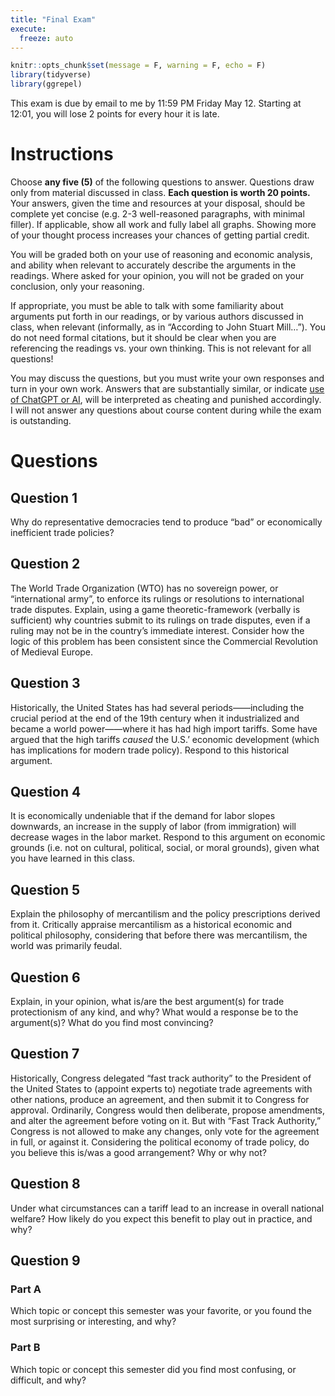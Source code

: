 ```yaml
---
title: "Final Exam"
execute: 
  freeze: auto
---
```


```r
knitr::opts_chunk$set(message = F, warning = F, echo = F)
library(tidyverse)
library(ggrepel)
```

::: {.callout-warning appearance="minimal"}
This exam is due by email to me by 11:59 PM Friday May 12. Starting at 12:01, you will lose 2 points for every hour it is late.
:::


# Instructions

Choose **any five (5)** of the following questions to answer. Questions draw only from material discussed in class. **Each question is worth 20 points.** Your answers, given the time and resources at your disposal, should be complete yet concise (e.g. 2-3 well-reasoned paragraphs, with minimal filler). If applicable, show all work and fully label all graphs. Showing more of your thought process increases your chances of getting partial credit.

You will be graded both on your use of reasoning and economic analysis, and ability when relevant to accurately describe the arguments in the readings. Where asked for your opinion, you will not be graded on your conclusion, only your reasoning.

If appropriate, you must be able to talk with some familiarity about arguments put forth in our readings, or by various authors discussed in class, when relevant (informally, as in “According to John Stuart Mill…”). You do not need formal citations, but it should be clear when you are referencing the readings vs. your own thinking. This is not relevant for all questions!

You may discuss the questions, but you must write your own responses and turn in your own work. Answers that are substantially similar, or indicate [use of ChatGPT or AI](https://trades23.classes.ryansafner.com/syllabus.html#chatgpt), will be interpreted as cheating and punished accordingly. I will not answer any questions about course content during while the exam is outstanding.

# Questions

## Question 1

Why do representative democracies tend to produce “bad” or economically inefficient trade policies?

## Question 2

The World Trade Organization (WTO) has no sovereign power, or “international army”, to enforce its rulings or resolutions to international trade disputes. Explain, using a game theoretic-framework (verbally is sufficient) why countries submit to its rulings on trade disputes, even if a ruling may not be in the country’s immediate interest. Consider how the logic of this problem has been consistent since the Commercial Revolution of Medieval Europe.

## Question 3

Historically, the United States has had several periods——including the crucial period at the end of the 19th century when it industrialized and became a world power——where it has had high import tariffs. Some have argued that the high tariffs *caused* the U.S.’ economic development (which has implications for modern trade policy). Respond to this historical argument.

## Question 4

It is economically undeniable that if the demand for labor slopes downwards, an increase in the supply of labor (from immigration) will decrease wages in the labor market. Respond to this argument on economic grounds (i.e. not on cultural, political, social, or moral grounds), given what you have learned in this class.

## Question 5

Explain the philosophy of mercantilism and the policy prescriptions derived from it. Critically appraise mercantilism as a historical economic and political philosophy, considering that before there was mercantilism, the world was primarily feudal.

## Question 6

Explain, in your opinion, what is/are the best argument(s) for trade protectionism of any kind, and why? What would a response be to the argument(s)? What do you find most convincing?

## Question 7

Historically, Congress delegated “fast track authority” to the President of the United States to (appoint experts to) negotiate trade agreements with other nations, produce an agreement, and then submit it to Congress for approval. Ordinarily, Congress would then deliberate, propose amendments, and alter the agreement before voting on it. But with “Fast Track Authority,” Congress is not allowed to make any changes, only vote for the agreement in full, or against it. Considering the political economy of trade policy, do you believe this is/was a good arrangement? Why or why not?

## Question 8

Under what circumstances can a tariff lead to an increase in overall national welfare? How likely do you expect this benefit to play out in practice, and why?

## Question 9

### Part A
Which topic or concept this semester was your favorite, or you found the most surprising or interesting, and why?

### Part B

Which topic or concept this semester did you find most confusing, or difficult, and why?